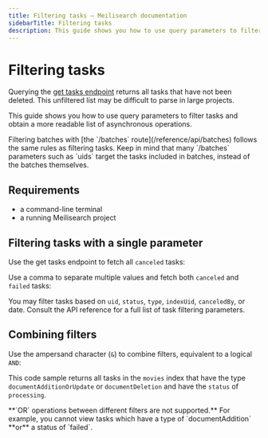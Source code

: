 ```yaml
---
title: Filtering tasks — Meilisearch documentation
sidebarTitle: Filtering tasks
description: This guide shows you how to use query parameters to filter tasks and obtain a more readable list of asynchronous operations.
---
```


# Filtering tasks

Querying the [get tasks endpoint](/reference/api/tasks#get-tasks) returns all tasks that have not been deleted. This unfiltered list may be difficult to parse in large projects.

This guide shows you how to use query parameters to filter tasks and obtain a more readable list of asynchronous operations.

<Capsule intent="tip" title="Filtering batches">
Filtering batches with [the `/batches` route](/reference/api/batches) follows the same rules as filtering tasks. Keep in mind that many `/batches` parameters such as `uids` target the tasks included in batches, instead of the batches themselves.
</Capsule>

## Requirements

- a command-line terminal
- a running Meilisearch project

## Filtering tasks with a single parameter

Use the get tasks endpoint to fetch all `canceled` tasks:

<CodeSamples id="async_guide_filter_by_statuses_1" />

Use a comma to separate multiple values and fetch both `canceled` and `failed` tasks:

<CodeSamples id="async_guide_filter_by_statuses_2" />

You may filter tasks based on `uid`, `status`, `type`, `indexUid`, `canceledBy`, or date. Consult the API reference for a full list of task filtering parameters.

## Combining filters

Use the ampersand character (`&`) to combine filters, equivalent to a logical `AND`:

<CodeSamples id="async_guide_multiple_filters_1" />

This code sample returns all tasks in the `movies` index that have the type `documentAdditionOrUpdate` or `documentDeletion` and have the `status` of `processing`.

<Capsule intent="warning">
**`OR` operations between different filters are not supported.** For example, you cannot view tasks which have a type of `documentAddition` **or** a status of `failed`.
</Capsule>
